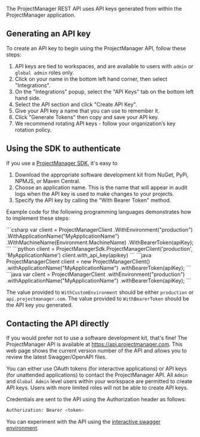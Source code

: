 The ProjectManager REST API uses API keys generated from within the ProjectManager application.

## Generating an API key

To create an API key to begin using the ProjectManager API, follow these steps:

1. API keys are tied to workspaces, and are available to users with `admin` or `global admin` roles only.
2. Click on your name in the bottom left hand corner, then select "Integrations". 
3. On the "Integrations" popup, select the "API Keys" tab on the bottom left hand side. 
4. Select the API section and click "Create API Key". 
5. Give your API key a name that you can use to remember it. 
6. Click "Generate Tokens" then copy and save your API key.
7. We recommend rotating API keys - follow your organization’s key rotation policy.

## Using the SDK to authenticate

If you use a [ProjectManager SDK](https://developer.projectmanager.com/getting-started/software-development-kits), it's easy to 

1. Download the appropriate software development kit from NuGet, PyPi, NPMJS, or Maven Central.
2. Choose an application name. This is the name that will appear in audit logs when the API key is used to make changes to your projects.
3. Specify the API key by calling the "With Bearer Token" method.

Example code for the following programming languages demonstrates how to implement these steps:

<CodeBlocks>
    <CodeBlock title="C#">
    ```csharp
    var client = ProjectManagerClient
        .WithEnvironment("production")
        .WithApplicationName("MyApplicationName")
        .WithMachineName(Environment.MachineName)
        .WithBearerToken(apiKey);
    ```
    </CodeBlock>
    <CodeBlock title="Python">
    ```python
    client = ProjectManagerSdk.ProjectManagerClient('production', 'MyApplicationName')
    client.with_api_key(apikey)
    ```
    </CodeBlock>
    <CodeBlock title="Java">
    ```java
    ProjectManagerClient client = new ProjectManagerClient()
        .withApplicationName("MyApplicationName")
        .withBearerToken(apiKey);
    ```
    </CodeBlock>
    <CodeBlock title="TypeScript">
    ```java
    var client = ProjectManagerClient
        .withEnvironment("production")
        .withApplicationName("MyApplicationName")
        .withBearerToken(apiKey);
    ```
    </CodeBlock>
</CodeBlocks>

The value provided to `WithCustomEnvironment` should be either `production` or `api.projectmanager.com`.  The value provided to `WithBearerToken` should be the API key you generated.

## Contacting the API directly

If you would prefer not to use a software development kit, that's fine! The ProjectManager API is available at https://api.projectmanager.com.  This web page shows the current version number of the API and allows you to review the latest Swagger/OpenAPI files.

You can either use OAuth tokens (for interactive applications) or API keys (for unattended applications) to contact the ProjectManager API.  All `Admin` and `Global Admin` level users within your workspace are permitted to create API keys.  Users with more limited roles will not be able to create API keys.

Credentials are sent to the API using the Authorization header as follows:

```bash
Authorization: Bearer <token>
```

You can experiment with the API using the [interactive swagger environment](https://api.projectmanager.com/api/swagger/index.html).  
